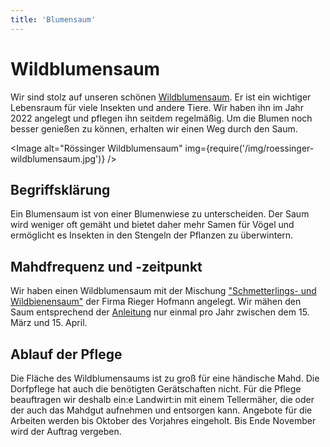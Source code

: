 ```yaml
---
title: 'Blumensaum'
---
```



# Wildblumensaum

Wir sind stolz auf unseren schönen [Wildblumensaum](https://goo.gl/maps/LYvsj8V6xDXahSew9). Er ist ein wichtiger Lebensraum für viele Insekten und andere Tiere.
Wir haben ihn im Jahr 2022 angelegt und pflegen ihn seitdem regelmäßig. Um die Blumen noch besser genießen zu können, erhalten wir
einen Weg durch den Saum.

<Image
  alt="Rössinger Wildblumensaum"
  img={require('/img/roessinger-wildblumensaum.jpg')}
/>

## Begriffsklärung

Ein Blumensaum ist von einer Blumenwiese zu unterscheiden. Der Saum wird weniger oft gemäht und bietet daher mehr Samen für Vögel und
ermöglicht es Insekten in den Stengeln der Pflanzen zu überwintern.

## Mahdfrequenz und -zeitpunkt

Wir haben einen Wildblumensaum mit der Mischung ["Schmetterlings- und Wildbienensaum"](/meadow/8_Schmetterlings-_und_Wildbienensaum_UG_05_ab_2023_04.04.2023.pdf)
der Firma Rieger Hofmann angelegt. Wir mähen den Saum entsprechend
der [Anleitung](/meadow/08_Schmetterlingssaum_freie_Landschaft.pdf) nur einmal pro Jahr zwischen dem 15. März und 15. April.

## Ablauf der Pflege

Die Fläche des Wildblumensaums ist zu groß für eine händische Mahd. Die Dorfpflege hat auch die benötigten Gerätschaften nicht.
Für die Pflege beauftragen wir deshalb ein:e Landwirt:in mit einem Tellermäher, die oder der auch das Mahdgut aufnehmen
und entsorgen kann. Angebote für die Arbeiten werden bis Oktober des Vorjahres eingeholt. Bis Ende November wird der Auftrag
vergeben.
